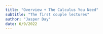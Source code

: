 ```yaml
---
title: "Overview + The Calculus You Need"
subtitle: "The first couple lectures"
author: "Jasper Day"
date: 6/9/2022
---
```


